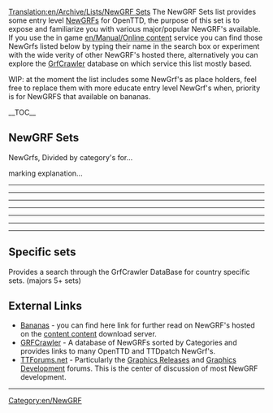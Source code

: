 [[Translation:en/Archive/Lists/NewGRF Sets]]
The NewGRF Sets list provides some entry level [[en/Manual/NewGRF|NewGRF]]s for OpenTTD, the purpose of this set is to expose and familiarize you with various major/popular NewGRF's available.
If you use the in game [[en/Manual/Online content]] service you can find those NewGrfs listed below by typing their name in the search box or experiment with the wide verity of other NewGRF's hosted there, alternatively you can explore the [http://grfcrawler.tt-forums.net/ GrfCrawler] database on which service this list mostly based.

WIP: at the moment the list includes some NewGrf's as place holders, feel free to replace them with more educate entry level NewGrf's when, priority is for NewGRFS that available on bananas.

__TOC__
<onlyinclude>
==NewGRF Sets==

NewGrfs, Divided by category's for...

marking explanation...


<!--- Vehicles --->

{{en/Archive/Lists/Newgrf|Title        = Vehicles
|Category     = 1
|Image        = en/Archive/Lists/Grfcrawler vehicles.png

|Name1        = [[en/Community/NewGRF/2cc TrainSet|2cc - Trains of the World]]
|Id1          =
|Description1 =
|Image1       = en/Community/NewGRF/2cc TrainSet logo.png
|Homepage1    = http://users.tt-forums.net/2cc/index.html
|links1       =

|Name2        = [[en/Community/NewGRF/Generic Road Vehicle and Tram Set|GRVTS eGRVTS - Generic Road Vehicle and Tram Set]] 
|Id2          = 52571201,52571201 
|Description2 = Includes road vehicles and trams for 1920 to 2050, support newGRF cargoes.<br>extended version Includes additional vehicles for 1800 to 2075, with total of 218 Vehicles. 
|Image2       =
|Homepage2    = http://www.tt-forums.net/viewtopic.php?f=26&t=33415
|links2       =
|revision2    = r13850

|Name3        = [[en/Community/NewGRF/Aviators Aircraft Set|(AV8) Aviators Aircraft]]
|Id3          = 44440A01,44440A03 
|Description3 = Include a large range of planes from early propeller aircraft in 1920 to 2050.<br> Utilising different graphics for taxiing, and takeoff and landing,includes landing and take off sounds. 
|Image3       =
|Homepage3    =
|links3       =

|Name4        = Very large ships or Fish
|Id4          =
|Description4 =
|Image4       =
|Homepage4    =
|links4       =
}}
----
<!--- Stations=== --->


{{en/Archive/Lists/Newgrf|Title        = Stations
|Category     = 2
|Image        = en/Archive/Lists/Grfcrawler station.png


|Name1        = Industrial Stations
|Id1          = 4A430002 
|Description1 = Industrial stations with facilities to cover all cargos in the game. Features gradual loading cargo showing in platforms, animated sprites and non-track tiles.
|Image1       =
|Homepage1    = http://www.as-st.com/ttd/indstatstech/index.html 
|links1       = [www.tt-forums.net/viewtopic.php?f=26&t=27112&st=0&sk=t&sd=a Discussion]

|Name2        = City Stations
|Id2          = 52455400 
|Description2 = 
|Image2       =
|Homepage2    = http://www.tt-forums.net/viewtopic.php?t=21344
|links2       =

|Name3        = Suburban Stations
|Id3          = 52455300 
|Description3 = line1<br> line2<br> 3 lines of description
|Image3       =
|Homepage3    = http://www.tt-forums.net/viewtopic.php?t=21344
|links3       = 

|Name4        = Rural Stations
|Id4          = 5245200
|Description4 = full compliment of station elements. Full-tile platforms, basic platforms, platforms, benches, shelters in a number of combinations, an overpass, and a passenger building.
|Image4       =
|Homepage4    = http://www.tt-forums.net/viewtopic.php?t=21344
|links4       = 
}}
----
<!--- Town Buildings=== --->


{{en/Archive/Lists/Newgrf|Title        = Town Buildings
|Category     = 3
|Image        = en/Archive/Lists/Grfcrawler townbuildings.png

|Name1        = Total Town Replacement Set version 3
|Id1          = 56430001 
|Description1 =
|Image1       =
|Homepage1    =
|links1       =
}}
----
<!--- Industries / Cargos=== --->


{{en/Archive/Lists/Newgrf|Title        = Industries / Cargo's
|Category     = 4
|Image        = en/Archive/Lists/Grfcrawler industriescargo.png

|Name1        = [[en/Community/NewGRF/ECS Vectors|ECS Vectors]]
|Id1          = 4D656F9C,4D656F95,4D656F96,4D656F94,4D656F9A,4D656F97,4D656F91,4D656F9D 
|Description1 = Includes variety of new industries set you can choose from Machinery, Chemicals, Wood, Agricultural and Construction.
|Image1       =
|Homepage1    = http://george.zernebok.net/newgrf/downloads.html
|links1       =

|Name2        = FIRS Industry Set
|Id2          = 
|Description2 = lots of raw materials to move and nice range of 'final' cargos including the ability to deliver both goods and food to towns in all climates.<br /> Features game progression as different eras will bring different industries with them, which will require you to evolve your transport routes over time and make for more interesting and challenging gameplay.
|Image2       =
|Homepage2    = http://tt-foundry.com/sets/FIRS/schema/industries
|links2       = 
}}
----
<!--- Infrastructure --->


{{en/Archive/Lists/Newgrf|Title        = Infrastructure
|Category     = 5
|Image        = en/Archive/Lists/Grfcrawler infrastructure.png

|Name1        = Total Bridge Renewal Set 
|Id1          = 74677462 
|Description1 = Add's many new bridges, with some updated originals.<br />Note: may not have compatibility with existing roadset or railset.
|Image1       =
|Homepage1    = http://www.tt-forums.net/viewtopic.php?p=600577#p600577
|links1       =

|Name2        = Bigger Train Depots 
|Id2          = 19060801
|Description2 = If you thinking how the hell that 12 wagons long train fit in that tiny depot this addon is just for you.
|Image2       =
|Homepage2    = http://www.tt-forums.net/viewtopic.php?f=36&t=40577&start=0
|links2       =
}}
----
<!--- Landscape --->


{{en/Archive/Lists/Newgrf|Title        = Landscape
|Category     = 7
|Image        = en/Archive/Lists/Grfcrawler landscape.png

|Name1        = Landscape 1
|Id1          =
|Description1 =
|Image1       =
|Homepage1    =
|links1       =

|Name2        = Landscape 2
|Id2          =
|Description2 =
|Image2       =
|Homepage2    =
|links2       =
}}
----
<!--- Other --->


{{en/Archive/Lists/Newgrf|Title        = Other
|Category     = 8
|Image        = en/Archive/Lists/Grfcrawler other.png

|Name1        = Other 1 
|Id1          =
|Description1 =
|Image1       =
|Homepage1    =
|links1       =

|Name2        = Other 2
|Id2          =
|Description2 =
|Image2       =
|Homepage2    =
|links2       =
}}
----
<!--- Country Specific sets --->


==Specific sets==

Provides a search through the GrfCrawler DataBase for country specific sets. (majors 5+ sets) 
<!-- i hope to allow region search but at the moment i found no way to make it using -->
{{en/Navbox|navbar = off
|state  = off      

|name   = Country Specific sets 
|title  = Country Specific sets

|group1 = Major
|list1  = {{en/Nowrap begin}} [http://grfcrawler.tt-forums.net/index.php?do=search&q=UK UK]<!--
                 -->{{en/·w}} [http://grfcrawler.tt-forums.net/index.php?do=search&q=Dutch Dutch]<!-- 
                 -->{{en/·w}} [http://grfcrawler.tt-forums.net/index.php?do=search&q=Japan Japanese]<!--
                 -->{{en/·w}} [http://grfcrawler.tt-forums.net/index.php?do=search&q=americ USA]<!--   US 
                 -->{{en/·w}} [http://grfcrawler.tt-forums.net/index.php?do=search&q=Canad Canadian]{{en/Nowrap end}}

|group2 = Minor
|list2  = {{en/Nowrap begin}} [http://grfcrawler.tt-forums.net/index.php?do=search&q=Serb Serbian]<!--
                 -->{{en/·w}} [http://grfcrawler.tt-forums.net/index.php?do=search&q=Finland Finnish]<!--
                 -->{{en/·w}} [http://grfcrawler.tt-forums.net/index.php?do=search&q=Lithuan Lithuanian]<!--
                 -->{{en/·w}} [http://grfcrawler.tt-forums.net/index.php?do=search&q=Norweg Norwegian]<!--
                 -->{{en/·w}} [http://grfcrawler.tt-forums.net/index.php?do=search&q=Swed Swedish]<!--
                 -->{{en/·w}} [http://grfcrawler.tt-forums.net/index.php?do=search&q=Russi Russian]<!--  USSR
                 -->{{en/·w}} [http://grfcrawler.tt-forums.net/index.php?do=search&q=Austral Australian]{{en/Nowrap end}}
}}
</onlyinclude>


==External Links==

*[http://bananas.openttd.org/en/newgrf/ Bananas] - you can find here link for further read on NewGRF's hosted on the [[en/Manual/Online content|content content]] download server.
*[http://grfcrawler.tt-forums.net/ GRFCrawler] - A database of NewGRFs sorted by Categories and provides links to many OpenTTD and TTDpatch NewGrf's.
*[http://www.tt-forums.net/index.php TTForums.net] - Particularly the [http://www.tt-forums.net/viewforum.php?f=67 Graphics Releases] and [http://www.tt-forums.net/viewforum.php?f=26 Graphics Development] forums. This is the center of discussion of most NewGRF development.
----





[[Category:en/NewGRF]]